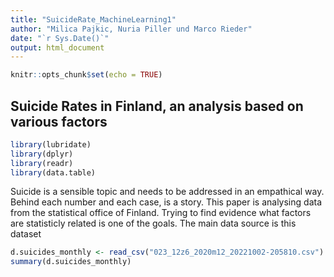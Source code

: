 ```yaml
---
title: "SuicideRate_MachineLearning1"
author: "Milica Pajkic, Nuria Piller und Marco Rieder"
date: "`r Sys.Date()`"
output: html_document
---
```


```r
knitr::opts_chunk$set(echo = TRUE)
```

## Suicide Rates in Finland, an analysis based on various factors


```r
library(lubridate)
library(dplyr)
library(readr)
library(data.table)
```


Suicide is a sensible topic and needs to be addressed in an empathical way. 
Behind each number and each case, is a story. 
This paper is analysing data from the statistical office of Finland. Trying to
find evidence what factors are statisticly related is one of the goals. The main
data source is this dataset

```r
d.suicides_monthly <- read_csv("023_12z6_2020m12_20221002-205810.csv")
summary(d.suicides_monthly)
```


